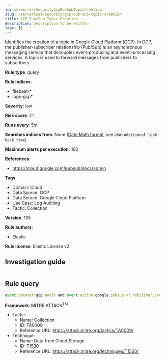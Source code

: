 ```yaml
---
id: serverlessSecurityGcpPubSubTopicCreation
slug: /serverless/security/gcp-pub-sub-topic-creation
title: GCP Pub/Sub Topic Creation
description: Description to be written
tags: []
---
```


<div id="gcp-pub-sub-topic-creation"></div>

Identifies the creation of a topic in Google Cloud Platform (GCP). In GCP, the publisher-subscriber relationship (Pub/Sub) is an asynchronous messaging service that decouples event-producing and event-processing services. A topic is used to forward messages from publishers to subscribers.

**Rule type**: query

**Rule indices**: 

* filebeat-*
* logs-gcp*

**Severity**: low

**Risk score**: 21

**Runs every**: 5m

**Searches indices from**: None ([Date Math format](((ref))/common-options.html#date-math), see also <DocLink id="serverlessSecurityRulesUiCreate" section="set-the-rules-schedule">`Additional look-back time`</DocLink>)

**Maximum alerts per execution**: 100

**References**: 

* https://cloud.google.com/pubsub/docs/admin

**Tags**: 

* Domain: Cloud
* Data Source: GCP
* Data Source: Google Cloud Platform
* Use Case: Log Auditing
* Tactic: Collection

**Version**: 105

**Rule authors**: 

* Elastic

**Rule license**: Elastic License v2

## Investigation guide

```markdown

```

## Rule query

```js
event.dataset:gcp.audit and event.action:google.pubsub.v*.Publisher.CreateTopic and event.outcome:success

```

**Framework**: MITRE ATT&CK<sup>TM</sup>

* Tactic:
    * Name: Collection
    * ID: TA0009
    * Reference URL: https://attack.mitre.org/tactics/TA0009/
* Technique:
    * Name: Data from Cloud Storage
    * ID: T1530
    * Reference URL: https://attack.mitre.org/techniques/T1530/

